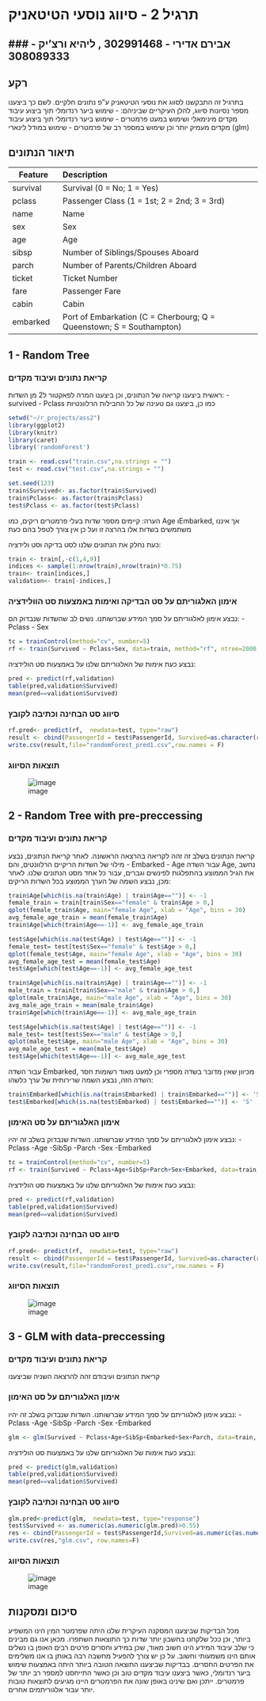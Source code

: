 # תרגיל 2 - סיווג נוסעי הטיטאניק #
### אבירם אדירי - 302991468 , ליהיא ורצ'יק - 308089333
---

## רקע ##
בתרגיל זה התבקשנו לסווג את נוסעי הטיטאניק ע"פ נתונים חלקיים.
לשם כך ביצענו מספר נסיונות סיווג, להלן העיקריים שביניהם:
- שימוש ביער רנדומלי תוך ביצוע עיבוד מקדים מינימאלי ושימוש במעט פרמטרים
- שימוש ביער רנדומלי תוך ביצוע עיבוד מקדים מעמיק יותר וכן שימוש במספר רב של פרמטרים
- שימוש במודל לינארי (glm)

## תיאור הנתונים ##

|Feature |  Description|
|-------------|:------------------------------------------------|
|survival |  Survival (0 = No; 1 = Yes)|
|pclass |  Passenger Class (1 = 1st; 2 = 2nd; 3 = 3rd)|
|name  |  Name|
|sex |   Sex|
|age |  Age|
|sibsp  |   Number of Siblings/Spouses Aboard|
|parch  |   Number of Parents/Children Aboard|
|ticket |   Ticket Number|
|fare  |   Passenger Fare|
|cabin  |   Cabin|
|embarked |   Port of Embarkation (C = Cherbourg; Q = Queenstown; S = Southampton)|

## 1 - Random Tree ##
### קריאת נתונים ועיבוד מקדים ###
ראשית ביצענו קריאה של הנתונים, וכן ביצענו המרה לפאקטור ל2 מן השדות:
- survived
- Pclass
כמו כן, ביצענו גם טעינה של כל החבילות הרלוונטיות

```r
setwd("~/r_projects/ass2")
library(ggplot2)
library(knitr)
library(caret)
library('randomForest')

train <- read.csv("train.csv",na.strings = "")
test <- read.csv("test.csv",na.strings = "")

set.seed(123)
train$Survived<- as.factor(train$Survived)
train$Pclass<- as.factor(train$Pclass)
test$Pclass <- as.factor(test$Pclass)
```
הערה: קיימים מספר שדות בעלי פרמטרים ריקים, כמו Age וEmbarked, אך איננו משתמשים בשדות אלו בהרצה זו ועל כן אין צורך לטפל בהם כעת

כעת נחלק את הנתונים שלנו לסט בדיקה וסט ולידציה:

```r
train <- train[,-c(1,4,9)]
indices <- sample(1:nrow(train),nrow(train)*0.75)
train<- train[indices,]
validation<- train[-indices,]
```

### אימון האלגוריתם על סט הבדיקה ואימות באמצעות סט הוולידציה ###
נבצע אימון לאלגוריתם על סמך המידע שברשותנו.
נשים לב שהשדות שנבדוק הם:
- Pclass
- Sex

```r
tc = trainControl(method="cv", number=5)
rf <- train(Survived ~ Pclass+Sex, data=train, method="rf", ntree=2000, trControl=tc, tuneGrid=expand.grid(.mtry=seq(1,7,1)))
```

נבצע כעת אימות של האלגוריתם שלנו על באמצעות סט הולידציה:

```r
pred <- predict(rf,validation)
table(pred,validation$Survived)
mean(pred==validation$Survived)
```

### סיווג סט הבחינה וכתיבה לקובץ ###
```r
rf.pred<- predict(rf,  newdata=test, type="raw")
result <- cbind(PassengerId = test$PassengerId, Survived=as.character(rf.pred))
write.csv(result,file="randomForest_pred1.csv",row.names = F)
```

### תוצאות הסיווג ###
![image](/images/try1.PNG)

## 2 - Random Tree with pre-preccessing ##
### קריאת נתונים ועיבוד מקדים ###
קריאת הנתונים בשלב זה זהה לקריאה בהרצאה הראשונה.
לאחר קריאת הנתונים, נבצע מילוי של השדות הריקיים הרלוונטים, והם 
- Embarked
- Age
עבור השדה Age, נחשב את הגיל הממוצע בהתפלגות לפינשים וגברים, עבור כל אחד מסט הנתונים שלנו.
לאחר מכן, נבצע השמה של הערך הממוצע בכל השדות הריקים:

```r
train$Age[which(is.na(train$Age) | train$Age=="")] <- -1
female_train = train[train$Sex=="female" & train$Age > 0,] 
qplot(female_train$Age, main="female Age", xlab = "Age", bins = 30)
avg_female_age_train = mean(female_train$Age)
train$Age[which(train$Age==-1)] <- avg_female_age_train

test$Age[which(is.na(test$Age) | test$Age=="")] <- -1
female_test= test[test$Sex=="female" & test$Age > 0,] 
qplot(female_test$Age, main="female Age", xlab = "Age", bins = 30)
avg_female_age_test = mean(female_test$Age)
test$Age[which(test$Age==-1)] <- avg_female_age_test

train$Age[which(is.na(train$Age) | train$Age=="")] <- -1
male_train = train[train$Sex=="male" & train$Age > 0,] 
qplot(male_train$Age, main="male Age", xlab = "Age", bins = 30)
avg_male_age_train = mean(male_train$Age)
train$Age[which(train$Age==-1)] <- avg_male_age_train

test$Age[which(is.na(test$Age) | test$Age=="")] <- -1
male_test= test[test$Sex=="male" & test$Age > 0,] 
qplot(male_test$Age, main="male Age", xlab = "Age", bins = 30)
avg_male_age_test = mean(male_test$Age)
test$Age[which(test$Age==-1)] <- avg_male_age_test
```

עבור השדה Embarked, מכיוון שאין מדובר בשדה מספרי וכן למעט מאוד רשומות חסר השדה הזה, נבצע השמה שרירותית של ערך כלשהו:

```r
train$Embarked[which(is.na(train$Embarked) | train$Embarked=="")] <- 'S'
test$Embarked[which(is.na(test$Embarked) | test$Embarked=="")] <- 'S'
```

### אימון האלגוריתם על סט האימון ###
נבצע אימון לאלגוריתם על סמך המידע שברשותנו.
השדות שנבדוק בשלב זה יהיו:
-Pclass
-Age
-SibSp
-Parch
-Sex
-Embarked

```r
tc = trainControl(method="cv", number=5)
rf <- train(Survived ~ Pclass+Age+SibSp+Parch+Sex+Embarked, data=train, method="rf", ntree=2000, trControl=tc, tuneGrid=expand.grid(.mtry=seq(1,7,1)))
```

נבצע כעת אימות של האלגוריתם שלנו על באמצעות סט הולידציה:

```r
pred <- predict(rf,validation)
table(pred,validation$Survived)
mean(pred==validation$Survived)
```

### סיווג סט הבחינה וכתיבה לקובץ ###
```r
rf.pred<- predict(rf,  newdata=test, type="raw")
result <- cbind(PassengerId = test$PassengerId, Survived=as.character(rf.pred))
write.csv(result,file="randomForest_pred1.csv",row.names = F)
```

### תוצאות הסיווג ###
![image](/images/try2.PNG)

## 3 - GLM with data-preccessing ##
### קריאת נתונים ועיבוד מקדים ###
קריאת הנתונים ועיבודם זהה להרצאה השניה שביצענו

### אימון האלגוריתם על סט האימון ###
נבצע אימון לאלגוריתם על סמך המידע שברשותנו.
השדות שנבדוק בשלב זה יהיו:
-Pclass
-Age
-SibSp
-Parch
-Sex
-Embarked

```r
glm <- glm(Survived ~ Pclass+Age+SibSp+Embarked+Sex+Parch, data=train, family=binomial)
```

נבצע כעת אימות של האלגוריתם שלנו על באמצעות סט הולידציה:

```r
pred <- predict(glm,validation)
table(pred,validation$Survived)
mean(pred==validation$Survived)
```

### סיווג סט הבחינה וכתיבה לקובץ ###
```r
glm.pred<-predict(glm,  newdata=test, type="response")
test$Survived <- as.numeric(as.numeric(glm.pred)>0.55)
res <- cbind(PassengerId = test$PassengerId,Survived=as.numeric(as.numeric(glm.pred)>0.55))
write.csv(res,"glm.csv", row.names=F)
```

### תוצאות הסיווג ###
![image](/images/try3.PNG)

## סיכום ומסקנות ##
מכל הבדיקות שביצענו המסקנה העיקרית שלנו היתה שפרמטר המין הינו המשפיע ביותר, וכן ככל שלקחנו בחשבון יותר שדות כך התוצאות השתפרו.
מכאן אנו גם מבינים כי שלב עיבוד המידע הינו חשוב מאוד, שכן במידע וחסרים פרטים רבים האופן בו נשלים אותם הינו משמעותי וחשוב.
על כן יש צורך להפעיל מחשבה רבה באותן בו אנו משלימים את הפרטים החסרים.
בבדיקות שביצענו התוצאה הטובה ביותר היתה באמצעות שימוש ביער רנדומלי, כאשר ביצענו עיבוד מקדים טוב וכן כאשר התייחסנו למספר רב יותר של פרמטרים.
ייתכן ואם שינינו באופן שונה את הפרמטרים היינו מגיעים לתוצאות טובות יותר עבור אלגוריתמים אחרים.